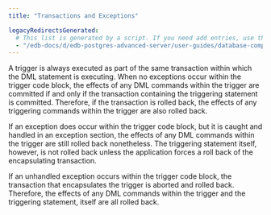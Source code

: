```yaml
---
title: "Transactions and Exceptions"

legacyRedirectsGenerated:
  # This list is generated by a script. If you need add entries, use the `legacyRedirects` key.
  - "/edb-docs/d/edb-postgres-advanced-server/user-guides/database-compatibility-for-oracle-developers-guide/10/Database_Compatibility_for_Oracle_Developers_Guide_10.1.088.html"
---
```


<div id="transactions_and_exceptions" class="registered_link"></div>

A trigger is always executed as part of the same transaction within which the DML statement is executing. When no exceptions occur within the trigger code block, the effects of any DML commands within the trigger are committed if and only if the transaction containing the triggering statement is committed. Therefore, if the transaction is rolled back, the effects of any triggering commands within the trigger are also rolled back.

If an exception does occur within the trigger code block, but it is caught and handled in an exception section, the effects of any DML commands within the trigger are still rolled back nonetheless. The triggering statement itself, however, is not rolled back unless the application forces a roll back of the encapsulating transaction.

If an unhandled exception occurs within the trigger code block, the transaction that encapsulates the trigger is aborted and rolled back. Therefore, the effects of any DML commands within the trigger and the triggering statement, itself are all rolled back.
